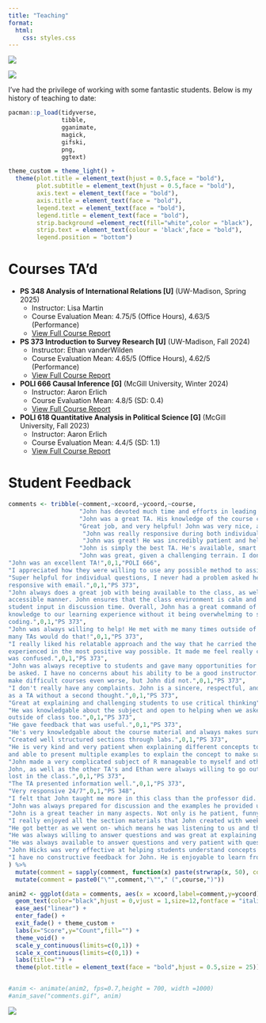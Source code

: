 ```yaml
---
title: "Teaching"
format:
  html:
    css: styles.css
---
```


::: {.column-margin}
![](images/image_palletes_vertical.JPG)
::: 

::: {.column-margin}
![](images/image_fence.JPG)
::: 


I've had the privilege of working with some fantastic students. Below is my history of teaching to date:

```r
pacman::p_load(tidyverse,
               tibble,
               gganimate,
               magick,
               gifski,
               png,
               ggtext)

theme_custom = theme_light() + 
  theme(plot.title = element_text(hjust = 0.5,face = "bold"),
        plot.subtitle = element_text(hjust = 0.5,face = "bold"),
        axis.text = element_text(face = "bold"),
        axis.title = element_text(face = "bold"),
        legend.text = element_text(face = "bold"),
        legend.title = element_text(face = "bold"),
        strip.background =element_rect(fill="white",color = "black"),
        strip.text = element_text(colour = 'black',face = "bold"),
        legend.position = "bottom")

```

# Courses TA'd

  - **PS 348 Analysis of International Relations [U]** (UW-Madison, Spring 2025)
    - Instructor: Lisa Martin
    - Course Evaluation Mean: 4.75/5 (Office Hours), 4.63/5 (Performance)
    - [View Full Course Report](ps348_spring2025.qmd)
  - **PS 373 Introduction to Survey Research [U]** (UW-Madison, Fall 2024)
    - Instructor: Ethan vanderWilden
    - Course Evaluation Mean: 4.65/5 (Office Hours), 4.62/5 (Performance)
    - [View Full Course Report](ps373_fall2024.qmd)
  - **POLI 666 Causal Inference [G]** (McGill University, Winter 2024)
    - Instructor: Aaron Erlich
    - Course Evaluation Mean: 4.8/5 (SD: 0.4)
    - [View Full Course Report](poli666_winter2024.qmd)
  - **POLI 618 Quantitative Analysis in Political Science [G]** (McGill University, Fall 2023) 
    - Instructor: Aaron Erlich
    - Course Evaluation Mean: 4.4/5 (SD: 1.1)
    - [View Full Course Report](poli618_fall2023.qmd)
  
# Student Feedback
```r

comments <- tribble(~comment,~xcoord,~ycoord,~course,
                    "John has devoted much time and efforts in leading the lab and providing super useful code; he's also welcoming students for asking questions and discussing their own project.  He really fulfilled this job and even went beyond it.",0,1,"POLI 666",
                    "John was a great TA. His knowledge of the course content was exceptional.  He was able to effectively communication complex coding techniques with the class during labs and was always available to answer questions. It was also evident that he is really passionate about causal inference.",0,1,"POLI 666",
                    "Great job, and very helpful! John was very nice, approachable and knowledgeable.",0,1,"POLI 618",
                     "John was really responsive during both individual consultations  and email questions. He was really helpful and labs with him  were super handy for solving homeworks.",0,1,"POLI 618",
                     "John was great! He was incredibly patient and helpful,  and we really appreciated the labs he led.",0,1,"POLI 618",
                    "John is simply the best TA. He's available, smart  and actually knows what he's talking about. Those things are not  given in most TAs.",0,1,"POLI 618",
                    "John was great, given a challenging terrain. I don’t think he should  have been the primary source of coding knowledge for this class, but that was how it was structured, and given that undue responsibility, I thought John did very well. It would have been better to go over more of the homework related coding – for instance, if we could have gone over how to properly do each aspect of the homework after it was graded. But I understand that given the amount of coding material he had to cover,  doing such review wasn’t possible in the time. More feedback on homework’s overall  would have been helpful also.",0,1,"POLI 618",
"John was an excellent TA!",0,1,"POLI 666",
"I appreciated how they were willing to use any possible method to assist, including outside of class material.",0,1,"PS 373",
"Super helpful for individual questions, I never had a problem asked he answered my questions. Also, very
responsive with email.",0,1,"PS 373",
"John always does a great job with being available to the class, as well as explaining core concepts in an
accessible manner. John ensures that the class environment is calm and productive, while still allowing for
student input in discussion time. Overall, John has a great command of the material and was able to apply his
knowledge to our learning experience without it being overwhelming to students who are still learning about
coding.",0,1,"PS 373",
"John was always willing to help! He met with me many times outside of the usual hours to help me out. Not
many TAs would do that!",0,1,"PS 373",
"I really liked his relatable approach and the way that he carried the classroom, it was unlike anything I have
experienced in the most positive way possible. It made me feel really comfortable to ask questions whenever I
was confused.",0,1,"PS 373",
"John was always receptive to students and gave many opportunities for help to be requested and questions to
be asked. I have no concerns about his ability to be a good instructor. This was a tough class for me. Some TAs
make difficult courses even worse, but John did not.",0,1,"PS 373",
"I don't really have any complaints. John is a sincere, respectful, and knowledgeable TA, I would recommend him
as a TA without a second thought.",0,1,"PS 373",
"Great at explaining and challenging students to use critical thinking",0,1,"PS 373",
"He was knowledgable about the subject and open to helping when we asked. He made sure to be available
outside of class too.",0,1,"PS 373",
"He gave feedback that was useful.",0,1,"PS 373",
"He's very knowledgable about the course material and always makes sure that we are on the right path.",0,1,"PS 373",
"Created well structured sections through labs.",0,1,"PS 373",
"He is very kind and very patient when explaining different concepts to us. He is very knowledgable on the topic
and able to present multiple examples to explain the concept to make sure we have a full understanding.",0,1,"PS 373",
"John made a very complicated subject of R manageable to myself and others who have never used R before.
John, as well as the other TA's and Ethan were always willing to go out of their way if anyone was confused or
lost in the class.",0,1,"PS 373",
"The TA presented information well.",0,1,"PS 373",
"Very responsive 24/7",0,1,"PS 348",
"I felt that John taught me more in this class than the professor did. I am not sure if that's just how the course is set up, but John went through multiple examples for every type of question in class, and was able to clarify everything asked of him. Furthermore, he was very accommodating when it came to my schedule and when I needed additional instruction. His feedback on my assignments also helped my fix my mistakes before the midterm.",0,1,"PS 348",
"John was always prepared for discussion and the examples he provided us with were useful for clarity and exam preparation. Really enjoyed coming to section and having my questions answered.",0,1,"PS 348",
"John is a great teacher in many aspects. Not only is he patient, funny, and good at what we are learning, but he is also open to student comments/questions and quick to fix any minor errors he might have made. He always responds quickly and with such detailed explanations that I am genuinely impressed by. It shows that he cares and ensures we know what the grades reflect and how to improve later. Sadly this is my last semester in college, otherwise I would've wanted to take more classes with him as a TA.",0,1,"PS 348",
"I really enjoyed all the section materials that John created with weekly practice problems. Those are extremely helpful in terms of preparing for exams and finishing homework. I almost never need to study extra because we have already gone over the same question/logic, they are easy to understand and digest, thanks to John's hard work. I also liked that he would go over at least one problem with us in class before letting the students explore on their own since that really cleared most of the confusions I had in lecture, which gave me a lot of confidence in answering more mathematical/analytical questions in a social science course.",0,1,"PS 348",
"He got better as we went on- which means he was listening to us and thats the best thing a TA can do, make sure he makes sense to the people learning it.",0,1,"PS 348",
"He was always willing to answer questions and was great at explaining the concepts in the class.",0,1,"PS 348",
"He was always available to answer questions and very patient with questions",0,1,"PS 348",
"John Hicks was very effective at helping students understand concepts and was extremely clear and responsive in his communication.",0,1,"PS 348",
"I have no constructive feedback for John. He is enjoyable to learn from and engages well with the material.",0,1,"PS 348"
) %>% 
  mutate(comment = sapply(comment, function(x) paste(strwrap(x, 50), collapse = "\n"))) |> 
  mutate(comment = paste0("\"",comment,"\""," (",course,")"))

anim2 <- ggplot(data = comments, aes(x = xcoord,label=comment,y=ycoord))  +
  geom_text(color="black",hjust = 0,vjust = 1,size=12,fontface = "italic")  + transition_manual(comment,cumulative = F) +
  ease_aes("linear") +
  enter_fade() +
  exit_fade() + theme_custom + 
  labs(x="Score",y="Count",fill="") +
  theme_void() + 
  scale_y_continuous(limits=c(0,1)) + 
  scale_x_continuous(limits=c(0,1)) + 
  labs(title="") + 
  theme(plot.title = element_text(face = "bold",hjust = 0.5,size = 25))


#anim <- animate(anim2, fps=0.7,height = 700, width =1000)
#anim_save("comments.gif", anim) 

```
![](comments.gif)
